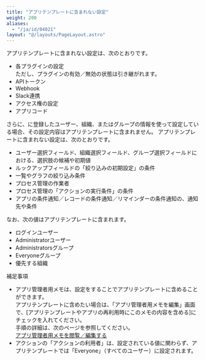 ```yaml
---
title: "アプリテンプレートに含まれない設定"
weight: 200
aliases:
  - "/ja/id/04021"
layout: "@/layouts/PageLayout.astro"
---
```




アプリテンプレートに含まれない設定は、次のとおりです。

* 各プラグインの設定  
  ただし、プラグインの有効／無効の状態は引き継がれます。
* APIトークン
* Webhook
* Slack連携
* アクセス権の設定
* アプリコード

さらに、<CybozuCom />に登録したユーザー、組織、またはグループの情報を使って設定している場合、その設定内容はアプリテンプレートに含まれません。
アプリテンプレートに含まれない設定は、次のとおりです。

* ユーザー選択フィールド、組織選択フィールド、グループ選択フィールドにおける、選択肢の候補や初期値
* ルックアップフィールドの「絞り込みの初期設定」の条件
* 一覧やグラフの絞り込み条件
* プロセス管理の作業者
* プロセス管理の「アクションの実行条件」の条件
* アプリの条件通知／レコードの条件通知／リマインダーの条件通知の、通知先や条件

なお、次の値はアプリテンプレートに含まれます。

* ログインユーザー
* Administratorユーザー
* Administratorsグループ
* Everyoneグループ
* 優先する組織

<Heading id="template_template_settings_10">補足事項</Heading>
* アプリ管理者用メモは、設定をすることでアプリテンプレートに含めることができます。  
  アプリテンプレートに含めたい場合は、「アプリ管理者用メモを編集」画面で、[アプリテンプレートやアプリの再利用時にこのメモの内容を含める]にチェックを入れてください。  
  手順の詳細は、次のページを参照してください。  
  [アプリ管理者用メモを閲覧／編集する](/k/ja/id/040558.html#app_settings_notes_for_app_administrators_20)
* アクションの「アクションの利用者」は、設定されている値に関わらず、アプリテンプレートでは「Everyone」（すべてのユーザー）に設定されます。
